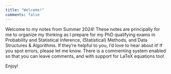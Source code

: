 ```yaml
---
title: "Welcome!"
comments: false
---
```


Welcome to my notes from Summer 2024!  These notes are principally for me to
organize my thinking as I prepare for my PhD qualifying exams in Probability and
Statistical Inference, (Statistical) Methods, and Data Structures & Algorithms.
If they're helpful to you, I'd love to hear about it!  If you spot errors,
please let me know. There is a commenting system enabled 
so that you can leave comments, and with support for LaTeX equations too! 

Enjoy!